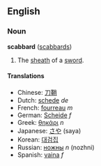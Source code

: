 ==English==
===Noun===
'''scabbard''' ([[scabbards]])

#The [[sheath]] of a [[sword]].

====Translations====
*Chinese: [[刀鞘]]
*Dutch: [[schede]] ''de''
*French: [[fourreau]] ''m''
*German: [[Scheide]] ''f''
*Greek: [[θηκάρι]] ''n''
*Japanese: [[さや]] (saya)
*Korean: [[대검집]]
*Russian: [[ножны]] ''n'' (nozhni)
*Spanish: [[vaina]] ''f''
